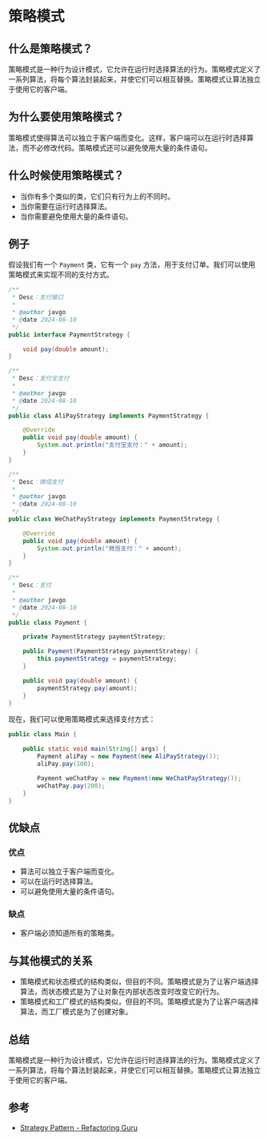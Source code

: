 # 策略模式

## 什么是策略模式？

策略模式是一种行为设计模式，它允许在运行时选择算法的行为。策略模式定义了一系列算法，将每个算法封装起来，并使它们可以相互替换。策略模式让算法独立于使用它的客户端。

## 为什么要使用策略模式？

策略模式使得算法可以独立于客户端而变化。这样，客户端可以在运行时选择算法，而不必修改代码。策略模式还可以避免使用大量的条件语句。

## 什么时候使用策略模式？

- 当你有多个类似的类，它们只有行为上的不同时。
- 当你需要在运行时选择算法。
- 当你需要避免使用大量的条件语句。

## 例子

假设我们有一个 `Payment` 类，它有一个 `pay` 方法，用于支付订单。我们可以使用策略模式来实现不同的支付方式。

```java
/**
 * Desc：支付接口
 *
 * @author javgo
 * @date 2024-08-10
 */
public interface PaymentStrategy {

    void pay(double amount);
}
```

```java
/**
 * Desc：支付宝支付
 *
 * @author javgo
 * @date 2024-08-10
 */
public class AliPayStrategy implements PaymentStrategy {

    @Override
    public void pay(double amount) {
        System.out.println("支付宝支付：" + amount);
    }
}
```

```java
/**
 * Desc：微信支付
 *
 * @author javgo
 * @date 2024-08-10
 */
public class WeChatPayStrategy implements PaymentStrategy {

    @Override
    public void pay(double amount) {
        System.out.println("微信支付：" + amount);
    }
}
```

```java
/**
 * Desc：支付
 *
 * @author javgo
 * @date 2024-08-10
 */
public class Payment {

    private PaymentStrategy paymentStrategy;

    public Payment(PaymentStrategy paymentStrategy) {
        this.paymentStrategy = paymentStrategy;
    }

    public void pay(double amount) {
        paymentStrategy.pay(amount);
    }
}
```

现在，我们可以使用策略模式来选择支付方式：

```java
public class Main {

    public static void main(String[] args) {
        Payment aliPay = new Payment(new AliPayStrategy());
        aliPay.pay(100);

        Payment weChatPay = new Payment(new WeChatPayStrategy());
        weChatPay.pay(200);
    }
}
```

## 优缺点

### 优点

- 算法可以独立于客户端而变化。
- 可以在运行时选择算法。
- 可以避免使用大量的条件语句。

### 缺点

- 客户端必须知道所有的策略类。

## 与其他模式的关系

- 策略模式和状态模式的结构类似，但目的不同。策略模式是为了让客户端选择算法，而状态模式是为了让对象在内部状态改变时改变它的行为。
- 策略模式和工厂模式的结构类似，但目的不同。策略模式是为了让客户端选择算法，而工厂模式是为了创建对象。

## 总结

策略模式是一种行为设计模式，它允许在运行时选择算法的行为。策略模式定义了一系列算法，将每个算法封装起来，并使它们可以相互替换。策略模式让算法独立于使用它的客户端。

## 参考

- [Strategy Pattern - Refactoring Guru](https://refactoring.guru/design-patterns/strategy)